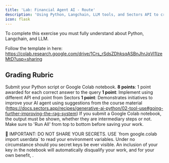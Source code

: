 ```yaml
---
title: 'Lab: Financial Agent AI - Route'
description: 'Using Python, Langchain, LLM tools, and Sectors API to create an AI Financial Agent'
icon: flask
---
```


<Note>
    To complete this exercise you must fully understand about Python, Langchain, and LLM.
</Note>

Follow the template in here: 
https://colab.research.google.com/drive/1Crs_rSdsZDhksqASBnJhrJqVI1IzeMtD?usp=sharing

## Grading Rubric
Submit your Python script or Google Colab notebook. 
**8 points**: 1 point awarded for each correct answer to the query
**1 point**: Implement  using different API end point from Sectors
**1 point**: Demonstrates initiatives to improve your AI agent using  suggestions from the course material (https://docs.sectors.app/recipes/generative-ai-python/02-tool-use#going-further-improving-the-rag-system)
If you submit a Google Colab notebook, the output  must be shown, whether they are intermediary steps or not. Make sure to 'Run All' from top to bottom before saving your work.

<Note>
    🔴 IMPORTANT: DO NOT SHARE YOUR SECRETS. 
USE `from google.colab import userdata` to read your environment variables. 
Under no circumstance should you secret keys be ever visible. An inclusion of your key in the notebook will automatically disqualify your work, and for your own benefit, .
</Note>